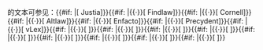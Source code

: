 <includeonly>{{{case}}}的文本可参见：{{#if: {{{justia|}}}|[{{{justia}}} Justia]}}{{#if: {{{findlaw|}}}|{{·}}[{{{findlaw}}} Findlaw]}}{{#if: {{{cornell|}}}|{{·}}[{{{cornell}}} Cornell]}}{{#if: {{{altlaw|}}}|{{·}}[{{{altlaw}}} Altlaw]}}{{#if: {{{enfacto|}}}|{{·}}[{{{enfacto}}} Enfacto]}}{{#if: {{{precydent|}}}|{{·}}[{{{precydent}}} Precydent]}}{{#if: {{{vlex|}}}|{{·}}[{{{vlex}}} vLex]}}{{#if: {{{other_source1|}}}|{{·}}[{{{other_url1}}} {{{other_source1}}}]}}{{#if: {{{other_source2|}}}|{{·}}[{{{other_url2}}} {{{other_source2}}}]}}{{#if: {{{other_source3|}}}|{{·}}[{{{other_url3}}} {{{other_source3}}}]}}{{#if: {{{other_source4|}}}|{{·}}[{{{other_url4}}} {{{other_source4}}}]}}{{#if: {{{other_source5|}}}|{{·}}[{{{other_url5}}} {{{other_source5}}}]}}{{#if: {{{other_source6|}}}|{{·}}[{{{other_url6}}} {{{other_source6}}}]}}{{#if: {{{other_source7|}}}|{{·}}[{{{other_url7}}} {{{other_source7}}}]}}{{#if: {{{other_source8|}}}|{{·}}[{{{other_url8}}} {{{other_source8}}}]}}{{#if: {{{other_source9|}}}|{{·}}[{{{other_url9}}} {{{other_source9}}}]}}</includeonly><noinclude>
{{Documentation}}
</noinclude>